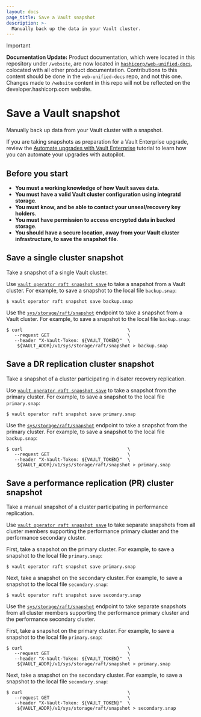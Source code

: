 ```yaml
---
layout: docs
page_title: Save a Vault snapshot
description: >-
  Manually back up the data in your Vault cluster.
---
```


> [!IMPORTANT]  
> **Documentation Update:** Product documentation, which were located in this repository under `/website`, are now located in [`hashicorp/web-unified-docs`](https://github.com/hashicorp/web-unified-docs), colocated with all other product documentation. Contributions to this content should be done in the `web-unified-docs` repo, and not this one. Changes made to `/website` content in this repo will not be reflected on the developer.hashicorp.com website.

# Save a Vault snapshot

Manually back up data from your Vault cluster with a snapshot.

<Tip>

If you are taking snapshots as preparation for a Vault Enterprise upgrade,
review the
[Automate upgrades with Vault Enterprise](/vault/tutorials/raft/raft-upgrade-automation)
tutorial to learn how you can automate your upgrades with autopilot.

</Tip>


## Before you start

- **You must a working knowledge of how Vault saves data**.
- **You must have a valid Vault cluster configuration using integratd storage**.
- **You must know, and be able to contact your unseal/recovery key holders**.
- **You must have permission to access encrypted data in backed storage**.
- **You should have a secure location, away from your Vault cluster
  infrastructure, to save the snapshot file**.


## Save a single cluster snapshot

Take a snapshot of a single Vault cluster.


<Tabs>

<Tab heading="CLI" group="cli">

Use
[`vault operator raft snapshot save`](/vault/docs/commands/operator/raft#snapshot-save)
to take a snapshot from a Vault cluster. For example, to save a snapshot to the
local file `backup.snap`:

```shell-session
$ vault operator raft snapshot save backup.snap
```

</Tab>

<Tab heading="API" group="api">

Use the
[`sys/storage/raft/snapshot`](/vault/api-docs/system/storage/raft#take-a-snapshot-of-the-raft-cluster)
endpoint to take a snapshot from a Vault cluster. For example, to save a
snapshot to the local file `backup.snap`:

```shell-session
$ curl                                       \
   --request GET                             \
   --header "X-Vault-Token: ${VAULT_TOKEN}"  \
    ${VAULT_ADDR}/v1/sys/storage/raft/snapshot > backup.snap
```

</Tab>

</Tabs>



## Save a DR replication cluster snapshot

Take a snapshot of a cluster participating in disater recovery replication.

<Tabs>

<Tab heading="CLI" group="cli">

Use
[`vault operator raft snapshot save`](/vault/docs/commands/operator/raft#snapshot-save)
to take a snapshot from the primary cluster. For example, to save a snapshot to
the local file `primary.snap`:

```shell-session
$ vault operator raft snapshot save primary.snap
```

</Tab>

<Tab heading="API" group="api">

Use the
[`sys/storage/raft/snapshot`](/vault/api-docs/system/storage/raft#take-a-snapshot-of-the-raft-cluster)
endpoint to take a snapshot from the primary cluster. For example, to save a
snapshot to the local file `backup.snap`:

```shell-session
$ curl                                       \
   --request GET                             \
   --header "X-Vault-Token: ${VAULT_TOKEN}"  \
    ${VAULT_ADDR}/v1/sys/storage/raft/snapshot > primary.snap
```

</Tab>

</Tabs>



## Save a performance replication (PR) cluster snapshot

Take a manual snapshot of a cluster participating in performance replication.

<Tabs>

<Tab heading="CLI" group="cli">

Use
[`vault operator raft snapshot save`](/vault/docs/commands/operator/raft#snapshot-save)
to take separate snapshots from all cluster members supporting the performance
primary cluster and the performance secondary cluster.

First, take a snapshot on the primary cluster. For example, to save a snapshot
to the local file `primary.snap`:

```shell-session
$ vault operator raft snapshot save primary.snap
```

Next, take a snapshot on the secondary cluster. For example, to save a snapshot
to the local file `secondary.snap`:

```shell-session
$ vault operator raft snapshot save secondary.snap
```

</Tab>

<Tab heading="API" group="api">

Use the
[`sys/storage/raft/snapshot`](/vault/api-docs/system/storage/raft#take-a-snapshot-of-the-raft-cluster)
endpoint to take separate snapshots from all cluster members supporting the
performance primary cluster and the performance secondary cluster.

First, take a snapshot on the primary cluster. For example, to save a snapshot
to the local file `primary.snap`:

```shell-session
$ curl                                       \
   --request GET                             \
   --header "X-Vault-Token: ${VAULT_TOKEN}"  \
    ${VAULT_ADDR}/v1/sys/storage/raft/snapshot > primary.snap
```

Next, take a snapshot on the secondary cluster. For example, to save a snapshot
to the local file `secondary.snap`:

```shell-session
$ curl                                       \
   --request GET                             \
   --header "X-Vault-Token: ${VAULT_TOKEN}"  \
    ${VAULT_ADDR}/v1/sys/storage/raft/snapshot > secondary.snap
```

</Tab>

</Tabs>

